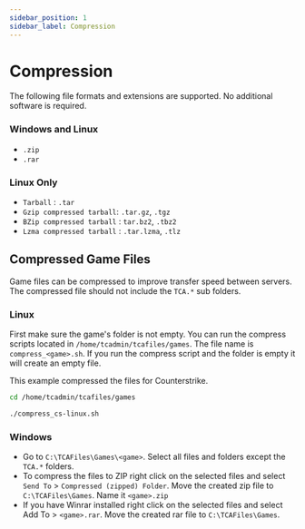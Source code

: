 ```yaml
---
sidebar_position: 1
sidebar_label: Compression
---
```


# Compression

The following file formats and extensions are supported. No additional software is required.

### Windows and Linux

- `.zip`
- `.rar`

### Linux Only

- `Tarball` : `.tar`
- `Gzip compressed tarball`: `.tar.gz`, `.tgz`
- `BZip compressed tarball` : `tar.bz2`, `.tbz2`
- `Lzma compressed tarball` : `.tar.lzma`, `.tlz`

## Compressed Game Files

Game files can be compressed to improve transfer speed between servers. The compressed file should not include the `TCA.*` sub folders.

### Linux

First make sure the game's folder is not empty. You can run the compress scripts located in `/home/tcadmin/tcafiles/games`. The file name is `compress_<game>.sh`. If you run the compress script and the folder is empty it will create an empty file.

This example compressed the files for Counterstrike.

```bash title="cd to path"
cd /home/tcadmin/tcafiles/games
```

```bash title="execute sh script"
./compress_cs-linux.sh
```

### Windows

- Go to `C:\TCAFiles\Games\<game>`. Select all files and folders except the `TCA.*` folders.
- To compress the files to ZIP right click on the selected files and select `Send To` > `Compressed (zipped) Folder`. Move the created zip file to` C:\TCAFiles\Games`. Name it `<game>.zip`
- If you have Winrar installed right click on the selected files and select Add To > `<game>.rar`. Move the created rar file to `C:\TCAFiles\Games`.